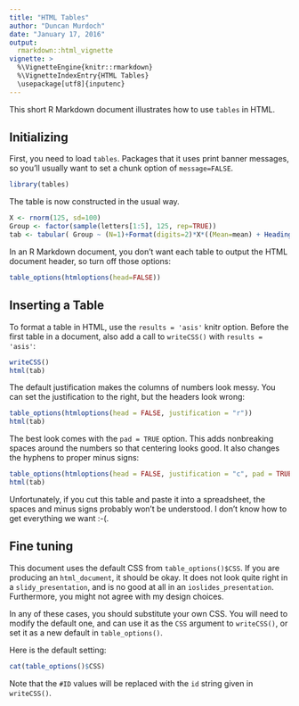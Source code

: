 ```yaml
---
title: "HTML Tables"
author: "Duncan Murdoch"
date: "January 17, 2016"
output: 
  rmarkdown::html_vignette
vignette: >
  %\VignetteEngine{knitr::rmarkdown}
  %\VignetteIndexEntry{HTML Tables}
  \usepackage[utf8]{inputenc}
---
```


This short R Markdown document illustrates how
to use `tables` in HTML. 

## Initializing

First, you need to load `tables`.  Packages
that it uses print banner messages, so you'll 
usually want to set a chunk option of `message=FALSE`.
```r
library(tables)
```

The table is now constructed in the usual way.  
```r
X <- rnorm(125, sd=100)
Group <- factor(sample(letters[1:5], 125, rep=TRUE))
tab <- tabular( Group ~ (N=1)+Format(digits=2)*X*((Mean=mean) + Heading("Std Dev")*sd) )
```
In an R Markdown document, you don't want each table
to output the HTML document header, so turn 
off those options:
```r
table_options(htmloptions(head=FALSE))
```

## Inserting a Table

To format a table in HTML, use the `results = 'asis'` knitr option.  Before the first table in a document, also add a call to `writeCSS()` with `results = 'asis'`:
```r
writeCSS()
html(tab)
```

The default justification makes the columns of 
numbers look messy.  You can set the justification
to the right, but the headers look wrong:
```r
table_options(htmloptions(head = FALSE, justification = "r"))
html(tab)
```

The best look comes with the `pad = TRUE` option. 
This adds nonbreaking spaces around the numbers so that 
centering looks good.  It also changes the hyphens
to proper minus signs:
```r
table_options(htmloptions(head = FALSE, justification = "c", pad = TRUE))
html(tab)
```
Unfortunately, if you cut this table and paste it
into a spreadsheet, the spaces and minus signs
probably won't be understood.  I don't know 
how to get everything we want :-(.

## Fine tuning

This document uses the default CSS from `table_options()$CSS`.  If you are
producing an `html_document`, it should be okay.
It does not look quite right in a
`slidy_presentation`, and is no good at all in
an `ioslides_presentation`.  Furthermore, you 
might not agree with my design choices.

In any of these cases, you should substitute your
own CSS.  You will need to modify the default 
one, and can use it as the `CSS` argument to 
`writeCSS()`, or set it as a new default in
`table_options()`.

Here is the default setting:
```r
cat(table_options()$CSS)
```
Note that the `#ID` values will be replaced with
the `id` string given in `writeCSS()`.